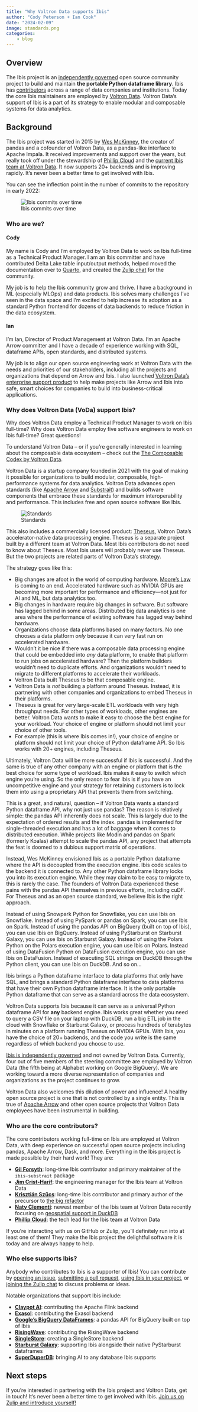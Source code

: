 ```yaml
---
title: "Why Voltron Data supports Ibis"
author: "Cody Peterson + Ian Cook"
date: "2024-02-09"
image: standards.png
categories:
    - blog
---
```


## Overview

The Ibis project is an [independently
governed](https://github.com/ibis-project/governance) open source community
project to  build and maintain **the portable Python dataframe library**. Ibis
has  [contributors](https://github.com/ibis-project/ibis/graphs/contributors)
across  a range of data companies and institutions. Today the core Ibis
maintainers are  employed by [Voltron Data](https://voltrondata.com). Voltron
Data’s support of  Ibis is a part of its strategy to enable modular and
composable systems for  data analytics.

## Background

The Ibis project was started in 2015 by [Wes McKinney](https://wesmckinney.com),
the creator of pandas and a cofounder of Voltron Data, as a pandas-like
interface to Apache Impala. It received improvements and support over the years,
but really took off under the stewardship of [Phillip
Cloud](https://github.com/cpcloud) and the [current Ibis team at Voltron
Data](#who-are-the-core-contributors). It now supports 20+ backends and is
improving rapidly. It's never been a better time to get involved with Ibis.

You can see the inflection point in the number of commits to the repository in
early 2022:

![Ibis commits over time](commits.png)

### Who are we?

#### Cody

My name is Cody and I'm employed by Voltron Data to work on Ibis full-time as a
Technical Product Manager. I am an Ibis committer and have contributed Delta
Lake table input/output methods, helped moved the documentation over to
[Quarto](https://quarto.org), and created the [Zulip
chat](https://ibis-project.zulipchat.com) for the community.

My job is to help the Ibis community grow and thrive. I have a background in ML
(especially MLOps) and data products. Ibis solves many challenges I've seen in
the data space and I'm excited to help increase its adoption as a standard
Python frontend for dozens of data backends to reduce friction in the data
ecosystem.

#### Ian

I'm Ian, Director of Product Management at Voltron Data. I'm an Apache Arrow
committer and I have a decade of experience working with SQL, dataframe APIs,
open standards, and distributed systems.

My job is to align our open source engineering work at Voltron Data with the
needs and priorities of our stakeholders, including all the projects and
organizations that depend on Arrow and Ibis. I also launched [Voltron Data's
enterprise support product](https://voltrondata.com/enterprise-support) to help
make projects like Arrow and Ibis into safe, smart choices for companies to
build into business-critical applications.

### Why does Voltron Data (VoDa) support Ibis?

Why does Voltron Data employ a Technical Product Manager to work on Ibis
full-time? Why does Voltron Data employ five software engineers to work on Ibis
full-time? Great questions!

::: {.callout-note}
To understand Voltron Data -- or if you're generally interested in learning
about the composable data ecosystem -- check out the [The Composable
Codex by Voltron Data](https://voltrondata.com/codex).
:::

Voltron Data is a startup company founded in 2021 with the goal of making it
possible for organizations to build modular, composable, high-performance
systems for data analytics. Voltron Data advances open standards (like [Apache
Arrow](https://arrow.apache.org) and [Substrait](https://substrait.io)) and
builds software components that embrace these standards for maximum
interoperability and performance. This includes free and open source software
like Ibis.

![Standards](standards.png)

This also includes a commercially licensed product:
[Theseus](https://voltrondata.com/theseus), Voltron Data’s accelerator-native
data processing engine. Theseus is a separate project built by a different team
at Voltron Data. Most Ibis contributors do not need to know about Theseus. Most
Ibis users will probably never use Theseus. But the two projects are related
parts of Voltron Data’s strategy.

The strategy goes like this:

- Big changes are afoot in the world of computing hardware. [Moore’s
 Law](https://en.wikipedia.org/wiki/Moore%27s_law) is coming to an end.
 Accelerated hardware such as NVIDIA GPUs are becoming more important for
 performance and efficiency—not just for AI and ML, but data analytics too.
- Big changes in hardware require big changes in software. But software has
 lagged behind in some areas. Distributed big data analytics is one area where
 the performance of existing software has lagged way behind hardware.
- Organizations choose data platforms based on many factors. No one chooses a
 data platform _only_ because it can very fast run on accelerated hardware.
- Wouldn’t it be nice if there was a composable data processing engine that
 could be embedded into _any_ data platform, to enable that platform to run jobs
 on accelerated hardware? Then the platform builders wouldn’t need to duplicate
 efforts. And organizations wouldn’t need to migrate to different platforms to
 accelerate their workloads.
- Voltron Data built Theseus to be that composable engine.
- Voltron Data is _not_ building a platform around Theseus. Instead, it is
 partnering with other companies and organizations to embed Theseus in their
 platforms.
- Theseus is great for very large-scale ETL workloads with very high throughput
 needs. For other types of workloads, other engines are better. Voltron Data
 wants to make it easy to choose the best engine for your workload. Your choice
 of engine or platform should not limit your choice of other tools.
- For example (this is where Ibis comes in!), your choice of engine or platform
 should not limit your choice of Python dataframe API. So Ibis works with 20+
 engines, including Theseus.

Ultimately, Voltron Data will be more successful if Ibis is successful. And the
same is true of any other company with an engine or platform that is the best
choice for some type of workload. Ibis makes it easy to switch which engine
you’re using. So the only reason to fear Ibis is if you have an uncompetitive
engine and your strategy for retaining customers is to lock them into using a
proprietary API that prevents them from switching.

::: {.callout-note collapse="true" title="Why not the pandas API?"}
This is a great, and natural, question -- if Voltron Data wants a standard
Python dataframe API, why not just use pandas? The reason is relatively simple:
the pandas API inherently does not scale. This is largely due to the expectation
of ordered results and the index. pandas is implemented for single-threaded
execution and has a lot of baggage when it comes to distributed execution. While
projects like Modin and pandas on Spark (formerly Koalas) attempt to scale the
pandas API, any project that attempts the feat is doomed to a dubious support
matrix of operations.

Instead, Wes McKinney envisioned Ibis as a portable Python dataframe where the
API is decoupled from the execution engine. Ibis code scales to the backend it
is connected to. Any other Python dataframe library locks you into its execution
engine. While they may claim to be easy to migrate to, this is rarely the case.
The founders of Voltron Data experienced these pains with the pandas API
themselves in previous efforts, including cuDF. For Theseus and as an
open source standard, we believe Ibis is the right approach.

Instead of using Snowpark Python for Snowflake, you can use Ibis on Snowflake.
Instead of using PySpark or pandas on Spark, you can use Ibis on Spark. Instead
of using the pandas API on BigQuery (built on top of Ibis), you can use Ibis on
BigQuery. Instead of using PyStarburst on Starburst Galaxy, you can use Ibis on
Starburst Galaxy. Instead of using the Polars Python on the Polars execution
engine, you can use Ibis on Polars. Instead of using DataFusion Python on
DataFusion execution engine, you can use Ibis on DataFusion. Instead of
executing SQL strings on DuckDB through the Python client, you can use Ibis on
DuckDB. And so on...

Ibis brings a Python dataframe interface to data platforms that only have SQL,
and brings a standard Python dataframe interface to data platforms that have
their own Python dataframe interface. It is the only portable Python dataframe
that can serve as a standard across the data ecosystem.
:::

Voltron Data supports Ibis because it can serve as a universal Python dataframe
API for **any** backend engine. Ibis works great whether you need to query a
CSV file on your laptop with DuckDB, run a big ETL job in the cloud with
Snowflake or Starburst Galaxy, or process hundreds of terabytes in minutes on
a platform running Theseus on NVIDIA GPUs. With Ibis, you have the choice of
20+ backends, and the code you write is the same regardless of which backend
you choose to use.

::: {.callout-important}
[Ibis is independently governed](https://github.com/ibis-project/governance) and
not owned by Voltron Data. Currently, four out of five members of the steering
committee are employed by Voltron Data (the fifth being at Alphabet working on
Google BigQuery). We are working toward a more diverse representation of
companies and organizations as the project continues to grow.

Voltron Data also welcomes this dilution of power and influence! A healthy
open source project is one that is not controlled by a single entity. This is
true of [Apache Arrow](https://arrow.apache.org) and other open source projects
that Voltron Data employees have been instrumental in building.
:::

### Who are the core contributors?

The core contributors working full-time on Ibis are employed at Voltron Data,
with deep experience on successful open source projects including pandas,
Apache Arrow, Dask, and more. Everything in the Ibis project is made possible by
their hard work! They are:

- [**Gil Forsyth**](https://github.com/gforsyth): long-time Ibis contributor and
 primary maintainer of the `ibis-substrait` package
- [**Jim Crist-Harif**](https://github.com/jcrist): the engineering manager for
 the Ibis team at Voltron Data
- [**Krisztián Szűcs**](https://github.com/kszucs): long-time Ibis contributor
 and primary author of the precursor to [the big refactor](#the-big-refactor)
- [**Naty Clementi**](https://github.com/ncclementi): newest member of the Ibis
 team at Voltron Data recently focusing on [geospatial support in
 DuckDB](#geospatial-improvements)
- [**Phillip Cloud**](https://github.com/cpcloud): the tech lead for the Ibis
 team at Voltron Data

If you're interacting with us on GitHub or Zulip, you'll definitely run into at
least one of them! They make the Ibis project the delightful software it is
today and are always happy to help.

### Who else supports Ibis?

Anybody who contributes to Ibis is a supporter of Ibis! You can contribute by
[opening an issue](https://github.com/ibis-project/ibis/issues), [submitting a
pull request](https://github.com/ibis-project/ibis/pulls), [using Ibis in your
project](https://github.com/ibis-project/ibis/network/dependents), or [joining
the Zulip chat](https://ibis-project.zulipchat.com) to discuss problems or
ideas.

Notable organizations that support Ibis include:

- [**Claypot AI**](https://www.claypot.ai/): contributing the Apache Flink
 backend
- [**Exasol**](https://www.exasol.com/): contributing the Exasol backend
- [**Google's BigQuery
 DataFrames**](https://github.com/googleapis/python-bigquery-dataframes): a
 pandas API for BigQuery built on top of Ibis
- [**RisingWave**](https://risingwave.com/): contributing the RisingWave backend
- [**SingleStore**](https://github.com/singlestore-labs/ibis-singlestoredb):
 creating a SingleStore backend
- [**Starburst
 Galaxy**](https://www.starburst.io/blog/introducing-python-dataframes/):
 supporting Ibis alongside their native PyStarburst dataframes
- [**SuperDuperDB**](https://github.com/SuperDuperDB/superduperdb): bringing AI
 to any database Ibis supports

## Next steps

If you're interested in partnering with the Ibis project and Voltron Data, get
in touch! It's never been a better time to get involved with Ibis. [Join us on
Zulip and introduce yourself!](https://ibis-project.zulipchat.com/)
